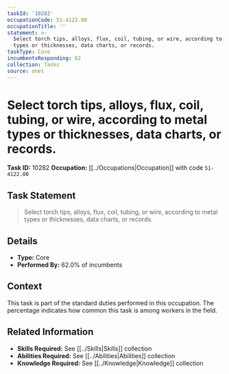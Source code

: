 ```yaml
---
taskId: '10282'
occupationCode: 51-4122.00
occupationTitle: ''
statement: >-
  Select torch tips, alloys, flux, coil, tubing, or wire, according to metal
  types or thicknesses, data charts, or records.
taskType: Core
incumbentsResponding: 62
collection: Tasks
source: onet
---
```

# Select torch tips, alloys, flux, coil, tubing, or wire, according to metal types or thicknesses, data charts, or records.

**Task ID:** 10282
**Occupation:** [[../Occupations|Occupation]] with code `51-4122.00`

## Task Statement

> Select torch tips, alloys, flux, coil, tubing, or wire, according to metal types or thicknesses, data charts, or records.

## Details

- **Type:** Core
- **Performed By:** 62.0% of incumbents

## Context

This task is part of the standard duties performed in this occupation. The percentage indicates how common this task is among workers in the field.

## Related Information

- **Skills Required:** See [[../Skills|Skills]] collection
- **Abilities Required:** See [[../Abilities|Abilities]] collection
- **Knowledge Required:** See [[../Knowledge|Knowledge]] collection
